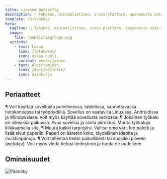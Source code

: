 ```yaml
---
title: Linwood Butterfly
description: 🎨 Tehokas, minimalistinen, cross-platform, opensource note-taking app 🎨
template: läiskähdys
hero:
  tagline: 🎨 Tehokas, minimalistinen, cross-platform, opensource note-taking app 🎨
  image:
    file: /public/img/logo.svg
  actions:
    - text: Lataa
      link: /lataukset/
      icon: oikea nuoli
      variant: ensisijainen
    - text: Aloittaminen
      link: /docs/v2/intro/
      icon: asiakirja
---
```



## Periaatteet

<CardGrid stagger>
	<Card title="Cross platform" icon="laptop">
		¶ Voit käyttää sovellusta puhelimessa, tabletissa, kannettavassa tietokoneessa tai työpöydällä. Sovellus on saatavilla Linuxissa, Androidissa ja Windowsissa. Voit myös käyttää sovellusta verkossa.
	</Card>
	<Card title="Simple and intuitive" icon="puzzle">
		¶ Jokainen työkalu on oikeassa paikassa. Avaa sovellus ja aloita piirustus. Muuta työkaluja klikkaamalla sitä.
	</Card>
	<Card title="Customizable" icon="pencil">
		¶ Muuta kaikki tarpeisiisi. Valitse oma väri, luo paletti ja lisää sivut paperiin. Paperi on ääretön koko, täydellinen ideoita ja muistiinpanoja.
	</Card>
	<Card title="Choose where your data is stored" icon="open-book">
		¶ Voit tallentaa tiedot paikallisesti tai suosikki pilveen (webdav). Voit myös viedä tietosi tiedostoon ja tuoda ne uudelleen.
	</Card>
</CardGrid>

## Ominaisuudet

![Päänäky](@assets/img/main.png)

<CardGrid stagger>
	<Card title="Let your ideas flow on an infinite canvas">
	</Card>
	<Card title="Use your pen, markdown or rich text to let your ideas flow">
	</Card>
	<Card title="Load PDF, SVG, PNG and more files into your notes or take pictures from the camera">
	</Card>
	<Card title="Structure your notes by adding areas and waypoints or use multiple pages">
	</Card>
</CardGrid>

<LinkCard title="Download today" href="/downloads/" />
